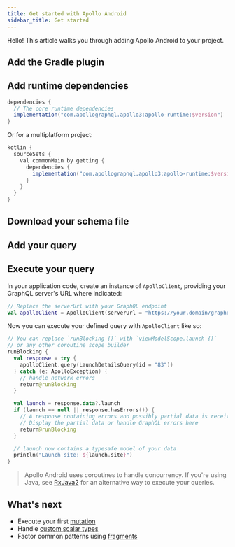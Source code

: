```yaml
---
title: Get started with Apollo Android
sidebar_title: Get started
---
```





Hello! This article walks you through adding Apollo Android to your project.

## Add the Gradle plugin

<AddPlugin />

## Add runtime dependencies

```kotlin:title=build.gradle
dependencies {
  // The core runtime dependencies
  implementation("com.apollographql.apollo3:apollo-runtime:$version")
}
```

Or for a multiplatform project:

```kotlin:title=build.gradle
kotlin {
  sourceSets {
    val commonMain by getting {
      dependencies {
        implementation("com.apollographql.apollo3:apollo-runtime:$version")
      }
    }
  }
}
```

## Download your schema file

<DownloadSchema />

## Add your query

<AddQuery />

## Execute your query

In your application code, create an instance of `ApolloClient`, providing your GraphQL server's URL where indicated:

```kotlin
// Replace the serverUrl with your GraphQL endpoint
val apolloClient = ApolloClient(serverUrl = "https://your.domain/graphql")
```

Now you can execute your defined query with `ApolloClient` like so:

```kotlin
// You can replace `runBlocking {}` with `viewModelScope.launch {}`
// or any other coroutine scope builder
runBlocking {
  val response = try {
    apolloClient.query(LaunchDetailsQuery(id = "83"))
  } catch (e: ApolloException) {
    // handle network errors
    return@runBlocking
  }

  val launch = response.data?.launch
  if (launch == null || response.hasErrors()) {
    // A response containing errors and possibly partial data is received
    // Display the partial data or handle GraphQL errors here
    return@runBlocking
  }

  // launch now contains a typesafe model of your data
  println("Launch site: ${launch.site}")
}
```

> Apollo Android uses coroutines to handle concurrency. If you're using Java, see [RxJava2](usage/rxjava2) for an alternative way to execute your queries.

## What's next

* Execute your first [mutation](./essentials/10-mutations/)
* Handle [custom scalar types](./essentials/30-custom-scalars/)
* Factor common patterns using [fragments](./essentials/40-inline-fragments)
